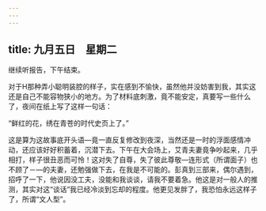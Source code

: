 ```yaml
---
---
---
```

title: 九月五日　星期二
---




继续听报告，下午结束。

对于H那种弄小聪明装腔的样子，实在感到不愉快，虽然他并没妨害到我，其实这还是自己不能容物狭小的地方。为了材料底刺激，竟不能安定，真要写一些什么了，夜间在纸上写了这样一句话：

“鲜红的花，绣在青苍的时代史页上了。”

这是算为这故事底开头语―竟一直反复修改到夜深，当然还是一时的浮面感情冲动，还应该好好积蓄着，沉潜下去。下午在大会场上，艾青夫妻竟争吵起来，几乎相打，样子很丑恶而可怜！这对失了自尊，失了彼此尊敬―连形式（所谓面子）也不顾了－―的夫妻，还勉强做下去，在我是不可能的。彭真到三部来，偶尔遇到，招呼了一下，他说因没工夫，没能和我谈谈，请我不要着急。他这是对一般人的推测，其实对这“谈话”我已经冷淡到忘却的程度。他更见发胖了，我恐怕永远这样子了，所谓“文人型”。